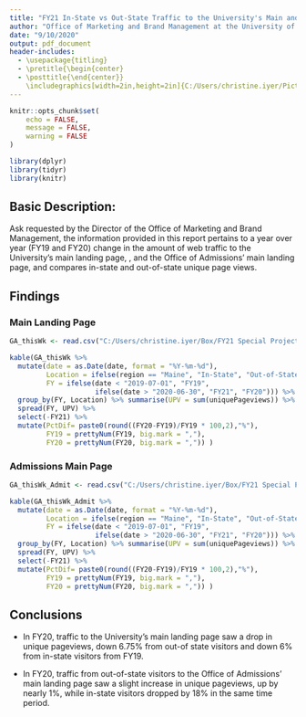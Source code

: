 ```yaml
---
title: "FY21 In-State vs Out-State Traffic to the University's Main and Admissions' Landing Pages"
author: "Office of Marketing and Brand Management at the University of Southern Maine"
date: "9/10/2020"
output: pdf_document
header-includes:
  - \usepackage{titling}
  - \pretitle{\begin{center}
  - \posttitle{\end{center}}
    \includegraphics[width=2in,height=2in]{C:/Users/christine.iyer/Pictures/Logo.PNG}\LARGE\\}
---
```


```r
knitr::opts_chunk$set(
	echo = FALSE,
	message = FALSE,
	warning = FALSE
)
```

```r
library(dplyr)
library(tidyr)
library(knitr)
```

## Basic Description:

Ask requested by the Director of the Office of Marketing and Brand Management, the information provided in this report pertains to a year over year (FY19 and FY20) change in the amount of web traffic to the University's main landing page, \href{https://usm.maine.edu/}{{\color{blue}{\underline{usm.maine.edu}}}}, and the Office of Admissions' main landing page, \href{https://usm.maine.edu/office-of-admissions}{{\color{blue}{\underline{usm.maine.edu/office-of-admissions}}}} and compares in-state and out-of-state unique page views.

## Findings

### Main Landing Page


```r
GA_thisWk <- read.csv("C:/Users/christine.iyer/Box/FY21 Special Projects/FY21 In-StatevsOut-State-Web-Main/main-page.csv", header = T, stringsAsFactors = F)

kable(GA_thisWk %>% 
  mutate(date = as.Date(date, format = "%Y-%m-%d"),
         Location = ifelse(region == "Maine", "In-State", "Out-of-State"), 
         FY = ifelse(date < "2019-07-01", "FY19", 
                     ifelse(date > "2020-06-30", "FY21", "FY20"))) %>% 
  group_by(FY, Location) %>% summarise(UPV = sum(uniquePageviews)) %>% 
  spread(FY, UPV) %>% 
  select(-FY21) %>% 
  mutate(PctDif= paste0(round((FY20-FY19)/FY19 * 100,2),"%"),
         FY19 = prettyNum(FY19, big.mark = ","), 
         FY20 = prettyNum(FY20, big.mark = ",")) )
```


### Admissions Main Page


```r
GA_thisWk_Admit <- read.csv("C:/Users/christine.iyer/Box/FY21 Special Projects/FY21 In-StatevsOut-State-Web-Main/admit-page.csv", header = T, stringsAsFactors = F)

kable(GA_thisWk_Admit %>% 
  mutate(date = as.Date(date, format = "%Y-%m-%d"),
         Location = ifelse(region == "Maine", "In-State", "Out-of-State"), 
         FY = ifelse(date < "2019-07-01", "FY19", 
                     ifelse(date > "2020-06-30", "FY21", "FY20"))) %>% 
  group_by(FY, Location) %>% summarise(UPV = sum(uniquePageviews)) %>% 
  spread(FY, UPV) %>% 
  select(-FY21) %>% 
  mutate(PctDif= paste0(round((FY20-FY19)/FY19 * 100,2),"%"),
         FY19 = prettyNum(FY19, big.mark = ","), 
         FY20 = prettyNum(FY20, big.mark = ",")) )
```

## Conclusions

* In FY20, traffic to the University's main landing page saw a drop in unique pageviews, down 6.75% from out-of state visitors and down 6% from in-state visitors from FY19. 

* In FY20, traffic from out-of-state visitors to the Office of Admissions' main landing page saw a slight increase in unique pageviews,  up by nearly 1%, while in-state visitors dropped by  18% in the same time period.

#

\href{https://www.wrike.com/open.htm?id=562722425}{{\color{blue}{\underline{Wrike Project Details}}}}

\href{https://github.com/edithbird/FY21-web-traffic-main-admissions-comparison-by-region}{{\color{blue}{\underline{Github Repository}}}}
